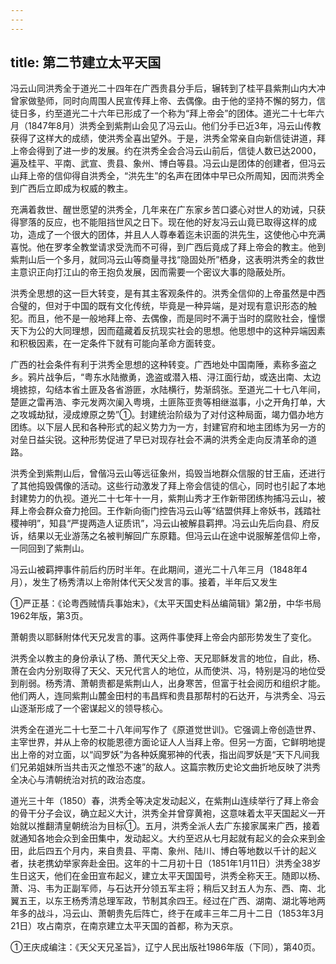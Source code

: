 ```yaml
---
---
---
```

title: 第二节建立太平天国
---



冯云山同洪秀全于道光二十四年在广西贵县分手后，辗转到了桂平县紫荆山内大冲曾家做塾师，同时向周围人民宣传拜上帝、去偶像。由于他的坚持不懈的努力，信徒日多，约至道光二十六年已形成了一个称为“拜上帝会”的团体。道光二十七年六月（1847年8月）洪秀全到紫荆山会见了冯云山。他们分手已近3年，冯云山传教获得了这样大的成绩，使洪秀全喜出望外。于是，洪秀全常亲自向新信徒讲道，拜上帝会得到了进一步的发展。约在洪秀全会合冯云山前后，信徒人数已达2000，遍及桂平、平南、武宣、贵县、象州、博白等县。冯云山是团体的创建者，但冯云山拜上帝的信仰得自洪秀全，“洪先生”的名声在团体中早已众所周知，因而洪秀全到广西后立即成为权威的教主。

充满着救世、醒世愿望的洪秀全，几年来在广东家乡苦口婆心对世人的劝诫，只获得寥落的反应，也不能阻挡世风之日下。现在他的好友冯云山竟已取得这样的成功，造成了一个很大的团体，并且人人尊奉着迄未识面的洪先生，这使他心中充满喜悦。他在罗孝全教堂请求受洗而不可得，到广西后竟成了拜上帝会的教主。他到紫荆山后一个多月，就同冯云山等商量寻找“隐固处所”栖身，这表明洪秀全的救世主意识正向打江山的帝王抱负发展，因而需要一个密议大事的隐蔽处所。

洪秀全思想的这一巨大转变，是有其主客观条件的。洪秀全信仰的上帝虽然是中西合璧的，但对于中国的既有文化传统，毕竟是一种异端，是对现有意识形态的触犯。而且，他不是一般地拜上帝、去偶像，而是同时不满于当时的腐败社会，憧憬天下为公的大同理想，因而蕴藏着反抗现实社会的思想。他思想中的这种异端因素和积极因素，在一定条件下就有可能向革命方面转变。

广西的社会条件有利于洪秀全思想的这种转变。广西地处中国南陲，素称多盗之乡。鸦片战争后，“粤东水陆撤勇，逸盗或潜入梧、浔江面行劫，或迭出南、太边境掳掠，勾结本省土匪及各省游匪，水陆横行，势渐鸱张。至道光二十七八年间，楚匪之雷再浩、李元发两次阑入粤境，土匪陈亚贵等相继滋事，小之开角打单，大之攻城劫狱，浸成燎原之势”①。封建统治阶级为了对付这种局面，竭力倡办地方团练。以下层人民和各种形式的起义势力为一方，封建官府和地主团练为另一方的对垒日益尖锐。这种形势促进了早已对现存社会不满的洪秀全走向反清革命的道路。

洪秀全到紫荆山后，曾偕冯云山等远征象州，捣毁当地群众信服的甘王庙，还进行了其他捣毁偶像的活动。这些行动激发了拜上帝会信徒的信心，同时也引起了本地封建势力的仇视。道光二十七年十一月，紫荆山秀才王作新带团练拘捕冯云山，被拜上帝会群众奋力抢回。王作新向衙门控告冯云山等“结盟供拜上帝妖书，践踏社稷神明”，知县“严提两造人证质讯”，冯云山被解县羁押。冯云山先后向县、府反诉，结果以无业游荡之名被判解回广东原籍。但冯云山在途中说服解差信仰上帝，一同回到了紫荆山。

冯云山被羁押事件前后约历时半年。在此期间，道光二十八年三月（1848年4月），发生了杨秀清以上帝附体代天父发言的事。接着，半年后又发生

①严正基：《论粤西贼情兵事始末》，《太平天国史料丛编简辑》第2册，中华书局1962年版，第3页。

萧朝贵以耶稣附体代天兄发言的事。这两件事使拜上帝会内部形势发生了变化。

洪秀全以教主的身份承认了杨、萧代天父上帝、天兄耶稣发言的地位，自此，杨、萧在会内分别取得了天父、天兄代言人的地位，从而使洪、冯，特别是冯的地位受到削弱。杨秀清、萧朝贵都是紫荆山人，出身寒苦，但富于社会阅历和组织才能。他们两人，连同紫荆山麓金田村的韦昌辉和贵县那帮村的石达开，与洪秀全、冯云山逐渐形成了一个密谋起义的领导核心。

洪秀全在道光二十七至二十八年间写作了《原道觉世训》。它强调上帝创造世界、主宰世界，并从上帝的权能恩德方面论证人人当拜上帝。但另一方面，它鲜明地提出上帝的对立面，以“阎罗妖”为各种妖魔邪神的代表，指出阎罗妖是“天下凡间我们兄弟姐妹所当共击灭之惟恐不速”的敌人。这篇宗教历史论文曲折地反映了洪秀全决心与清朝统治对抗的政治态度。

道光三十年（1850）春，洪秀全等决定发动起义，在紫荆山连续举行了拜上帝会的骨干分子会议，确立起义大计，洪秀全并曾穿黄袍，这意味着太平天国起义一开始就以推翻清皇朝统治为目标①。五月，洪秀全派人去广东接家属来广西，接着就通知各地会众到金田集中，发动起义。大约至迟从七月起就有起义的会众来到金田，此后四五个月内，来自贵县、平南、象州、陆川、博白等地数以千计的起义者，扶老携幼举家奔赴金田。这年的十二月初十日（1851年1月11日）洪秀全38岁生日这天，他们在金田宣布起义，建立太平天国国号，洪秀全称天王。随即以杨、萧、冯、韦为正副军师，与石达开分领五军主将；稍后又封五人为东、西、南、北翼五王，以东王杨秀清总理军政，节制其余四王。经过在广西、湖南、湖北等地两年多的战斗，冯云山、萧朝贵先后阵亡，终于在咸丰三年二月十二日（1853年3月21日）攻占南京，在南京建立太平天国的首都，称为天京。

①王庆成编注：《天父天兄圣旨》，辽宁人民出版社1986年版（下同），第40页。